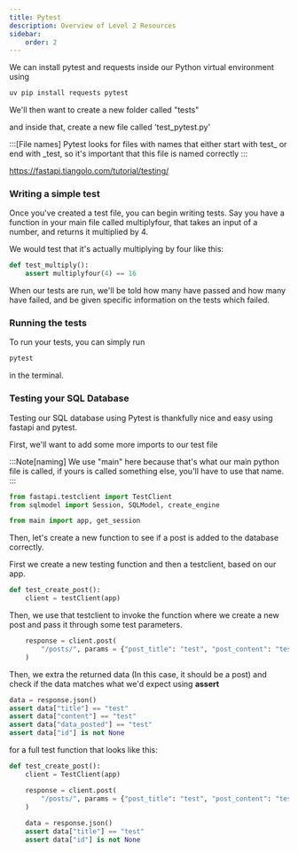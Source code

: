 ```yaml
---
title: Pytest
description: Overview of Level 2 Resources
sidebar:
    order: 2
---
```


We can install pytest and requests inside our Python virtual environment using

```python
uv pip install requests pytest
```

We'll then want to create a new folder called "tests"

and inside that, create a new file called 'test_pytest.py'

:::[File names]
Pytest looks for files with names that either start with test_ or end with _test, so it's important that this file is named correctly
:::

https://fastapi.tiangolo.com/tutorial/testing/


### Writing a simple test

Once you've created a test file, you can begin writing tests. Say you have a function in your main file called multiplyfour, that takes an input of a number, and returns it multiplied by 4.

We would test that it's actually multiplying by four like this:

```python
def test_multiply():
    assert multiplyfour(4) == 16
```

When our tests are run, we'll be told how many have passed and how many have failed, and be given specific information on the tests which failed.

### Running the tests

To run your tests, you can simply run 

```sh
pytest
```

in the terminal.


### Testing your SQL Database

Testing our SQL database using Pytest is thankfully nice and easy using fastapi and pytest.

First, we'll want to add some more imports to our test file

:::Note[naming]
We use "main" here because that's what our main python file is called, if yours is called something else, you'll have to use that name.
:::


```python
from fastapi.testclient import TestClient
from sqlmodel import Session, SQLModel, create_engine

from main import app, get_session 

```

Then, let's create a new function to see if a post is added to the database correctly.

First we create a new testing function and then a testclient, based on our app.

```python
def test_create_post():
    client = testClient(app)

```

Then, we use that testclient to invoke the function where we create a new post and pass it through some test parameters.

```python
    response = client.post(
        "/posts/", params = {"post_title": "test", "post_content": "test", "post_date": "test"}
    )
```

Then, we extra the returned data (In this case, it should be a post) and check if the data matches what we'd expect using **assert**


```python
data = response.json()
assert data["title"] == "test"
assert data["content"] == "test"
assert data["data_posted"] == "test"
assert data["id"] is not None
```


for a full test function that looks like this:

```python
def test_create_post():
    client = TestClient(app)

    response = client.post(
        "/posts/", params = {"post_title": "test", "post_content": "test", "post_date": "test"}
    )
    
    data = response.json()
    assert data["title"] == "test"
    assert data["id"] is not None
```
